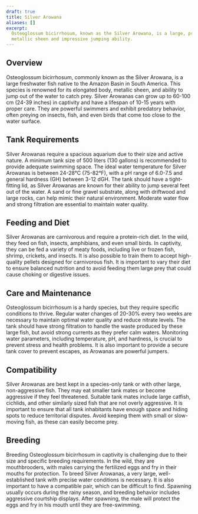 ```yaml
---
draft: true
title: Silver Arowana
aliases: []
excerpt:
  Osteoglossum bicirrhosum, known as the Silver Arowana, is a large, predatory freshwater fish recognized for its
  metallic sheen and impressive jumping ability.
---
```


## Overview

Osteoglossum bicirrhosum, commonly known as the Silver Arowana, is a large freshwater fish native to the Amazon Basin in
South America. This species is renowned for its elongated body, metallic sheen, and ability to jump out of the water to
catch prey. Silver Arowanas can grow up to 60-100 cm (24-39 inches) in captivity and have a lifespan of 10-15 years with
proper care. They are powerful swimmers and exhibit predatory behavior, often preying on insects, fish, and even birds
that come too close to the water surface.

## Tank Requirements

Silver Arowanas require a spacious aquarium due to their size and active nature. A minimum tank size of 500 liters (130
gallons) is recommended to provide adequate swimming space. The ideal water temperature for Silver Arowanas is between
24-28°C (75-82°F), with a pH range of 6.0-7.5 and general hardness (GH) between 3-12 dGH. The tank should have a
tight-fitting lid, as Silver Arowanas are known for their ability to jump several feet out of the water. A sand or fine
gravel substrate, along with driftwood and large rocks, can help mimic their natural environment. Moderate water flow
and strong filtration are essential to maintain water quality.

## Feeding and Diet

Silver Arowanas are carnivorous and require a protein-rich diet. In the wild, they feed on fish, insects, amphibians,
and even small birds. In captivity, they can be fed a variety of meaty foods, including live or frozen fish, shrimp,
crickets, and insects. It is also possible to train them to accept high-quality pellets designed for carnivorous fish.
It is important to vary their diet to ensure balanced nutrition and to avoid feeding them large prey that could cause
choking or digestive issues.

## Care and Maintenance

Osteoglossum bicirrhosum is a hardy species, but they require specific conditions to thrive. Regular water changes of
20-30% every two weeks are necessary to maintain optimal water quality and reduce nitrate levels. The tank should have
strong filtration to handle the waste produced by these large fish, but avoid strong currents as they prefer calm
waters. Monitoring water parameters, including temperature, pH, and hardness, is crucial to prevent stress and health
problems. It is also important to provide a secure tank cover to prevent escapes, as Arowanas are powerful jumpers.

## Compatibility

Silver Arowanas are best kept in a species-only tank or with other large, non-aggressive fish. They may eat smaller tank
mates or become aggressive if they feel threatened. Suitable tank mates include large catfish, cichlids, and other
similarly sized fish that are not overly aggressive. It is important to ensure that all tank inhabitants have enough
space and hiding spots to reduce territorial disputes. Avoid keeping them with small or slow-moving fish, as these can
easily become prey.

## Breeding

Breeding Osteoglossum bicirrhosum in captivity is challenging due to their size and specific breeding requirements. In
the wild, they are mouthbrooders, with males carrying the fertilized eggs and fry in their mouths for protection. To
breed Silver Arowanas, a very large, well-established tank with precise water conditions is necessary. It is also
important to have a compatible pair, which can be difficult to find. Spawning usually occurs during the rainy season,
and breeding behavior includes aggressive courtship displays. After spawning, the male will protect the eggs and fry in
his mouth until they are free-swimming.
